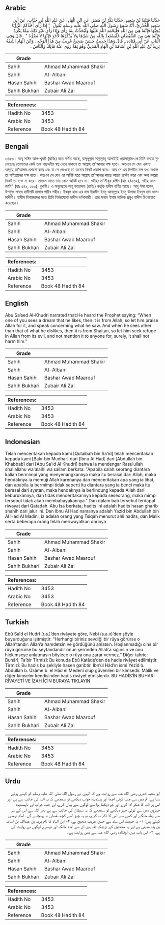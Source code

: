## Arabic


<div dir="rtl" lang="ar" style={{fontSize:'larger',backgroundColor:'#f8f9fa',padding:20}}>
حَدَّثَنَا قُتَيْبَةُ بْنُ سَعِيدٍ، حَدَّثَنَا بَكْرُ بْنُ مُضَرَ، عَنِ ابْنِ الْهَادِ، عَنْ عَبْدِ اللَّهِ بْنِ خَبَّابٍ، عَنْ أَبِي سَعِيدٍ الْخُدْرِيِّ، أَنَّهُ سَمِعَ رَسُولَ اللَّهِ صلى الله عليه وسلم يَقُولُ ‏ "‏ إِذَا رَأَى أَحَدُكُمُ الرُّؤْيَا يُحِبُّهَا فَإِنَّمَا هِيَ مِنَ اللَّهِ فَلْيَحْمَدِ اللَّهَ عَلَيْهَا وَلْيُحَدِّثْ بِمَا رَأَى وَإِذَا رَأَى غَيْرَ ذَلِكَ مِمَّا يَكْرَهُ فَإِنَّمَا هِيَ مِنَ الشَّيْطَانِ فَلْيَسْتَعِذْ بِاللَّهِ مِنْ شَرِّهَا وَلاَ يَذْكُرْهَا لأَحَدٍ فَإِنَّهَا لاَ تَضُرُّهُ ‏"‏ ‏.‏ قَالَ وَفِي الْبَابِ عَنْ أَبِي قَتَادَةَ ‏.‏ قَالَ وَهَذَا حَدِيثٌ حَسَنٌ صَحِيحٌ غَرِيبٌ مِنْ هَذَا الْوَجْهِ ‏.‏ وَابْنُ الْهَادِ اسْمُهُ يَزِيدُ بْنُ عَبْدِ اللَّهِ بْنِ أُسَامَةَ بْنِ الْهَادِ الْمَدَنِيُّ وَهُوَ ثِقَةٌ رَوَى عَنْهُ مَالِكٌ وَالنَّاسُ ‏.‏
</div>
<div style={{backgroundColor:'#f8f9fa',padding:20, marginBottom: 10}}><table> <thead> <tr> <th>Grade</th> <th></th> </tr> </thead> <tbody> <tr><td>Sahih</td><td>Ahmad Muhammad Shakir</td></tr><tr><td>Sahih</td><td>Al-Albani</td></tr><tr><td>Hasan Sahih</td><td>Bashar Awad Maarouf</td></tr><tr><td>Sahih Bukhari</td><td>Zubair Ali Zai</td></tr></tbody></table><table> <thead> <tr> <th>References:</th> <th></th> </tr> </thead> <tbody><tr><td>Hadith No</td><td>3453</td></tr><tr><td>Arabic No</td><td>3453</td></tr><tr><td>Reference</td><td>Book 48 Hadith 84</td></tr></tbody></table></div>

## Bengali


<div dir="ltr" lang="bn" style={{fontSize:'larger',backgroundColor:'#f8f9fa',padding:20}}>
৩৪৫৩। আবূ সাঈদ আল-খুদরী (রাযিঃ) হতে বর্ণিত আছে, রাসূলুল্লাহ সাল্লাল্লাহু আলাইহি ওয়াসাল্লাম-কে তিনি বলতে শুনেছেনঃ তোমাদের কেউ তার পছন্দনীয় স্বপ্ন দেখে থাকলে তা আল্লাহ তা'আলার পক্ষ হতে। অতএব সে যেন এজন্য আল্লাহ তা'আলার প্রশংসা করে এবং যা সে দেখেছে তা অন্যের নিকট প্রকাশ করে। আর সে এর বিপরীত মন্দ স্বপ্ন দেখলে তা শাইতানের পক্ষ হতে। অতএব সে যেন এর অনিষ্ট হতে আল্লাহ তা'আলার কাছে আশ্রয় প্রার্থনা করে এবং অন্য কারো নিকট তা ব্যক্ত না করে। তাহলে তাতে তার কোন অনিষ্ট হবে না। সহীহঃ তা’লীকুর রাগীব (হাঃ ২/২৬২), সহীহ আল-জামি" (হাঃ ৫৪৯, ৫৫০), বুখারী। এ অনুচ্ছেদে আবূ কাতাদাহ (রাযিঃ) কর্তৃক হাদীস বর্ণিত আছে। আবূ ঈসা বলেন, উপর্যুক্ত সনদে হাদীসটি হাসান গারীব সহীহ। ইবনুল হাদ-এর নাম ইয়াযীদ ইবনু আবদুল্লাহ ইবনু উসামা ইবনুল হাদ আল-মাদীনী। হাদীস বিশারদদের মতে তিনি নির্ভরযোগ্য হাদীস বর্ণনাকারী। তার সনদে ইমাম মালিক প্রমুখ হাদীস রিওয়ায়াত করেছেন।
</div>
<div style={{backgroundColor:'#f8f9fa',padding:20, marginBottom: 10}}><table> <thead> <tr> <th>Grade</th> <th></th> </tr> </thead> <tbody> <tr><td>Sahih</td><td>Ahmad Muhammad Shakir</td></tr><tr><td>Sahih</td><td>Al-Albani</td></tr><tr><td>Hasan Sahih</td><td>Bashar Awad Maarouf</td></tr><tr><td>Sahih Bukhari</td><td>Zubair Ali Zai</td></tr></tbody></table><table> <thead> <tr> <th>References:</th> <th></th> </tr> </thead> <tbody><tr><td>Hadith No</td><td>3453</td></tr><tr><td>Arabic No</td><td>3453</td></tr><tr><td>Reference</td><td>Book 48 Hadith 84</td></tr></tbody></table></div>

## English


<div dir="ltr" lang="en" style={{fontSize:'larger',backgroundColor:'#f8f9fa',padding:20}}>
Abu Sa’eed Al-Khudri narrated that:He heard the Prophet saying: “When one of you sees a dream that he likes, then it is from Allah, so let him praise Allah for it, and speak concerning what he saw. And when he sees other than that of what he dislikes, then it is from Shaitan, so let him seek refuge in Allah from its evil, and not mention it to anyone for, surely, it shall not harm him.”
</div>
<div style={{backgroundColor:'#f8f9fa',padding:20, marginBottom: 10}}><table> <thead> <tr> <th>Grade</th> <th></th> </tr> </thead> <tbody> <tr><td>Sahih</td><td>Ahmad Muhammad Shakir</td></tr><tr><td>Sahih</td><td>Al-Albani</td></tr><tr><td>Hasan Sahih</td><td>Bashar Awad Maarouf</td></tr><tr><td>Sahih Bukhari</td><td>Zubair Ali Zai</td></tr></tbody></table><table> <thead> <tr> <th>References:</th> <th></th> </tr> </thead> <tbody><tr><td>Hadith No</td><td>3453</td></tr><tr><td>Arabic No</td><td>3453</td></tr><tr><td>Reference</td><td>Book 48 Hadith 84</td></tr></tbody></table></div>

## Indonesian


<div dir="ltr" lang="id" style={{fontSize:'larger',backgroundColor:'#f8f9fa',padding:20}}>
Telah menceritakan kepada kami [Qutaibah bin Sa'id] telah menceritakan kepada kami [Bakr bin Mudhar] dari [Ibnu Al Had] dari [Abdullah bin Khabbab] dari [Abu Sa'id Al Khudri] bahwa ia mendengar Rasulullah shallallahu wa'alaihi wa sallam berkata: "Apabila salah seorang diantara kalian bermimpi yang menyenangkannya maka itu berasal dari Allah, maka hendaknya ia memuji Allah karenanya dan menceritakan apa yang ia lihat, dan apabila ia bermimpi tidak seperti itu diantara yang ia benci maka itu berasal dari syetan, maka hendaknya ia berlindung kepada Allah dari keburukannya, dan tidak menceritakannya kepada seseorang, maka mimpi tersebut tidak akan membahayakannya." Dan dalam bab tersebut terdapat riwayat dari Qatadah. Abu Isa berkata; hadits ini adalah hadits hasan gharib shahih dari jalur ini. Dan Ibnu Al Had namanya adalah Yazid bin Abdullah bin Al Had Al Madini, ia adalah orang yang Tsiqah menurut ahli hadits, dan Malik serta beberapa orang telah meriwayatkan darinya
</div>
<div style={{backgroundColor:'#f8f9fa',padding:20, marginBottom: 10}}><table> <thead> <tr> <th>Grade</th> <th></th> </tr> </thead> <tbody> <tr><td>Sahih</td><td>Ahmad Muhammad Shakir</td></tr><tr><td>Sahih</td><td>Al-Albani</td></tr><tr><td>Hasan Sahih</td><td>Bashar Awad Maarouf</td></tr><tr><td>Sahih Bukhari</td><td>Zubair Ali Zai</td></tr></tbody></table><table> <thead> <tr> <th>References:</th> <th></th> </tr> </thead> <tbody><tr><td>Hadith No</td><td>3453</td></tr><tr><td>Arabic No</td><td>3453</td></tr><tr><td>Reference</td><td>Book 48 Hadith 84</td></tr></tbody></table></div>

## Turkish


<div dir="ltr" lang="tr" style={{fontSize:'larger',backgroundColor:'#f8f9fa',padding:20}}>
Ebû Saîd el Hudrî (r.a.)’den rivâyete göre, Nebi (s.a.v)’den şöyle buyurduğunu işitmiştir: “Herhangi biriniz sevdiği bir rüya görürse o Allah’tandır. Allah’a hamdetsin ve gördüğünü anlatsın. Hoşlanmadığı cins bir rüya görürse bu şeytandandır onun şerrinden Allah’a sığınsın ve onu hiçkimseye anlatmasın böylece o rüya ona zarar vermez.” Diğer tahric: Buhârî, Ta’bir Tirmizî: Bu konuda Ebû Katâde’den de hadis rivâyet edilmiştir. Tirmizî: Bu hadis bu şekliyle hasen garibtir. İbn’ül Hâd’ın ismi Yezîd b. Abdullah b. Üsâme b. el Hâd el Medenî olup güvenilen bir kimsedir. Mâlik ve diğer kimseler kendisinden hadis rivâyet etmişlerdir. BU HADİS’İN BUHARİ RİVAYETİ VE İZAH İÇİN BURAYA TIKLAYIN
</div>
<div style={{backgroundColor:'#f8f9fa',padding:20, marginBottom: 10}}><table> <thead> <tr> <th>Grade</th> <th></th> </tr> </thead> <tbody> <tr><td>Sahih</td><td>Ahmad Muhammad Shakir</td></tr><tr><td>Sahih</td><td>Al-Albani</td></tr><tr><td>Hasan Sahih</td><td>Bashar Awad Maarouf</td></tr><tr><td>Sahih Bukhari</td><td>Zubair Ali Zai</td></tr></tbody></table><table> <thead> <tr> <th>References:</th> <th></th> </tr> </thead> <tbody><tr><td>Hadith No</td><td>3453</td></tr><tr><td>Arabic No</td><td>3453</td></tr><tr><td>Reference</td><td>Book 48 Hadith 84</td></tr></tbody></table></div>

## Urdu


<div dir="rtl" lang="ur" style={{fontSize:'larger',backgroundColor:'#f8f9fa',padding:20}}>
ابو سعید خدری رضی الله عنہ سے روایت ہے کہ انہوں نے رسول اللہ صلی اللہ علیہ وسلم کو کہتے ہوئے سنا ہے: تم میں سے جب کوئی اچھا اور پسندیدہ خواب دیکھے تو سمجھے کہ یہ اللہ کی جانب سے ہے اور اس پر اللہ کا شکر ادا کرے اور جو دیکھا ہوا سے لوگوں سے بیان کرے، اور جب خراب اور ناپسندیدہ چیزوں میں سے کوئی چیز دیکھے تو سمجھے کہ یہ شیطان کی جانب سے ہے پھر اللہ سے اس کے شر سے پناہ مانگے اور کسی سے اس کا ذکر نہ کرے، تو یہ چیز اسے کچھ نقصان نہ پہنچائے گی۔ امام ترمذی کہتے ہیں: ۱- یہ حدیث اس سند سے حسن غریب صحیح ہے، ۲- ابن الہاد کا نام یزید بن عبداللہ بن اسامہ بن ہاد مدینی ہے اور یہ محدثین کے نزدیک ثقہ ہیں ان سے امام مالک اور دوسرے لوگوں نے روایت کی ہے، ۳- اس باب میں ابوقتادہ رضی الله عنہ سے بھی روایت ہے۔
</div>
<div style={{backgroundColor:'#f8f9fa',padding:20, marginBottom: 10}}><table> <thead> <tr> <th>Grade</th> <th></th> </tr> </thead> <tbody> <tr><td>Sahih</td><td>Ahmad Muhammad Shakir</td></tr><tr><td>Sahih</td><td>Al-Albani</td></tr><tr><td>Hasan Sahih</td><td>Bashar Awad Maarouf</td></tr><tr><td>Sahih Bukhari</td><td>Zubair Ali Zai</td></tr></tbody></table><table> <thead> <tr> <th>References:</th> <th></th> </tr> </thead> <tbody><tr><td>Hadith No</td><td>3453</td></tr><tr><td>Arabic No</td><td>3453</td></tr><tr><td>Reference</td><td>Book 48 Hadith 84</td></tr></tbody></table></div>